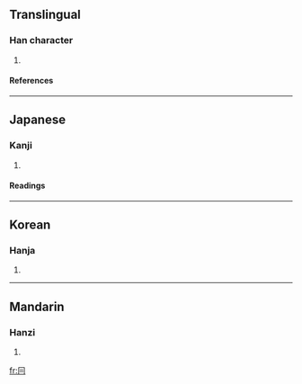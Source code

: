 ==Translingual==
===Han character===
{{Han char|rad=冂|as=02|sn=4|four=|canj=月一一 (BMM), X月一一 (XBMM)}}
# {{defn|Han}}
====References====
{{Han ref|kx=0128.320|dkj=01508|dj=0289.120|hdz=10096.150|uh=5183|ud=20867}}
----
==Japanese==
===Kanji===
{{ja-kanji|grade=|rs=冂02}}
# {{defn|Japanese}}
====Readings====
{{ja-readings|on=[[ぼう]] (bō), [[もう]] (mō)|kun=[[ずきん]] (zukin), [[おおう]] (oou)}}
----
==Korean==
===Hanja===
{{ko-hanja|hangeul=모|rv=mo|mr=mo}}
# {{defn|Korean}}
----
==Mandarin==
===Hanzi===
{{cmn-hanzi|pin=[[mào]] (mao4)|wg=mao<sup>4</sup>}}
# {{defn|Mandarin}}

[[fr:冃]]